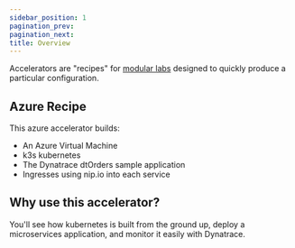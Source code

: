 ---
sidebar_position: 1
pagination_prev:
pagination_next:
title: Overview
---

Accelerators are "recipes" for [modular labs](/docs/k8s) designed to quickly produce a particular configuration.

## Azure Recipe

This azure accelerator builds:

- An Azure Virtual Machine
- k3s kubernetes
- The Dynatrace dtOrders sample application
- Ingresses using nip.io into each service

## Why use this accelerator?

You'll see how kubernetes is built from the ground up, deploy a microservices application, and monitor it easily with Dynatrace.
